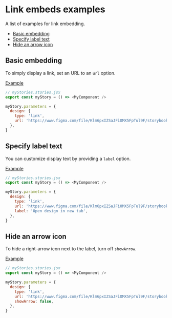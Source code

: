 
# Link embeds examples

<Subtitle>A list of examples for link embedding.</Subtitle>

- [Basic embedding](#basic-embedding)
- [Specify label text](#specify-label-text)
- [Hide an arrow icon](#hide-an-arrow-icon)

## Basic embedding

To simply display a link, set an URL to an `url` option.

[Example](/?path=/story/docs-link-examples--embed-link)

```js
// myStories.stories.jsx
export const myStory = () => <MyComponent />

myStory.parameters = {
  design: {
    type: 'link',
    url: 'https://www.figma.com/file/Klm6pxIZSaJFiOMX5FpTul9F/storybook-addon-designs-sample',
  },
}
```

## Specify label text

You can customize display text by providing a `label` option.

[Example](/?path=/story/docs-link-examples--set-label)

```js
// myStories.stories.jsx
export const myStory = () => <MyComponent />

myStory.parameters = {
  design: {
    type: 'link',
    url: 'https://www.figma.com/file/Klm6pxIZSaJFiOMX5FpTul9F/storybook-addon-designs-sample',
    label: 'Open design in new tab',
  },
}
```

## Hide an arrow icon

To hide a right-arrow icon next to the label, turn off `showArrow`.

[Example](/?path=/story/docs-link-examples--hide-arrow-icon)

```js
// myStories.stories.jsx
export const myStory = () => <MyComponent />

myStory.parameters = {
  design: {
    type: 'link',
    url: 'https://www.figma.com/file/Klm6pxIZSaJFiOMX5FpTul9F/storybook-addon-designs-sample',
    showArrow: false,
  },
}
```
